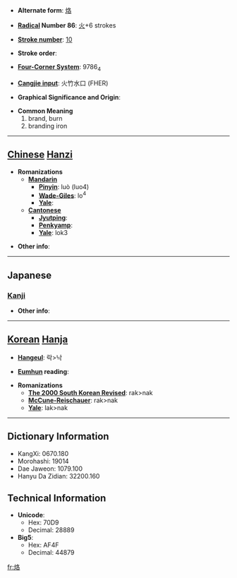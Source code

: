 * '''Alternate form''': [[烙]]

* '''[[Wiktionary:Chinese radical index| Radical]] Number 86''': [[Wiktionary:Chinese radical index 火|火]]+6 strokes

* '''[[Wiktionary:Chinese total strokes index|Stroke number]]''': [[Wiktionary:Chinese total strokes index 10|10]]

* '''Stroke order''': 

* '''[[Wiktionary:Chinese four corner index|Four-Corner System]]''': 9786<sub>4</sub>

* '''[[Wiktionary:Chinese Cangjie index|Cangjie input]]''': 火竹水口 (FHER)

* '''Graphical Significance and Origin''': 

* '''Common Meaning'''
*#brand, burn
*# branding iron


----

== [[Chinese]] [[Hanzi]] ==

* '''Romanizations'''
** '''[[Mandarin]]'''
*** '''[[Pinyin]]''': luò (luo4)
*** '''[[Wade-Giles]]''': lo<sup>4</sup>
*** '''[[Yale]]''': 
** '''[[Cantonese]]'''
*** '''[[Jyutping]]''':
*** '''[[Penkyamp]]''': 
*** '''[[Yale]]''': lok3

* '''Other info''': 

----

==Japanese==
===[[Kanji]]===
{{kanji|on readings=[[らく]] (raku), [[かく]] (kaku)
|kun readings=[[やく]] (yaku)
}}

* '''Other info''':  

----

== [[Korean]] [[Hanja]] ==

* '''[[Hangeul]]''': 락>낙

* '''[[Eumhun]] reading''': 

* '''Romanizations'''
** '''[[The 2000 South Korean Revised Romanization|The 2000 South Korean Revised]]''': rak>nak
** '''[[McCune-Reischauer]]''': rak>nak
** '''[[Yale]]''': lak>nak

----

== Dictionary Information ==

* KangXi: 0670.180
* Morohashi: 19014
* Dae Jaweon: 1079.100
* Hanyu Da Zidian: 32200.160

== Technical Information ==

* '''Unicode''':
** Hex: 70D9
** Decimal: 28889
* '''Big5''':
** Hex: AF4F
** Decimal: 44879

[[fr:烙]]